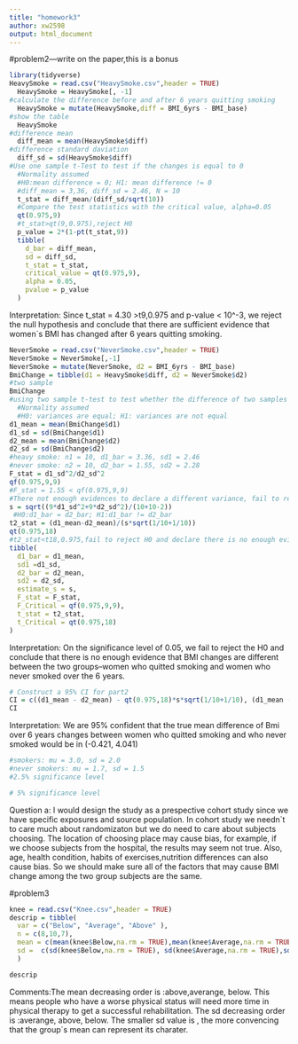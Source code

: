 ```yaml
---
title: "homework3"
author: xw2598
output: html_document
---
```

#problem2---write on the paper,this is a bonus
```r
library(tidyverse)
HeavySmoke = read.csv("HeavySmoke.csv",header = TRUE)
  HeavySmoke = HeavySmoke[, -1] 
#calculate the difference before and after 6 years quitting smoking
  HeavySmoke = mutate(HeavySmoke,diff = BMI_6yrs - BMI_base)
#show the table 
  HeavySmoke
#difference mean
  diff_mean = mean(HeavySmoke$diff)
#difference standard daviation
  diff_sd = sd(HeavySmoke$diff)
#Use one sample t-Test to test if the changes is equal to 0
  #Normality assumed
  #H0:mean difference = 0; H1: mean difference != 0
  #diff_mean = 3,36, diff_sd = 2.46, N = 10
  t_stat = diff_mean/(diff_sd/sqrt(10))
  #Compare the test statistics with the critical value, alpha=0.05
  qt(0.975,9)
  #t_stat>qt(9,0.975),reject H0
  p_value = 2*(1-pt(t_stat,9))
  tibble(
    d_bar = diff_mean,
    sd = diff_sd,
    t_stat = t_stat,
    critical_value = qt(0.975,9),
    alpha = 0.05,
    pvalue = p_value
  )
```
Interpretation:
Since t_stat = 4.30 >t9,0.975 and p-value < 10^-3, we reject the null hypothesis and conclude that there are sufficient evidence that women`s BMI has changed after 6 years quitting smoking.

```r
NeverSmoke = read.csv("NeverSmoke.csv",header = TRUE) 
NeverSmoke = NeverSmoke[,-1]
NeverSmoke = mutate(NeverSmoke, d2 = BMI_6yrs - BMI_base)
BmiChange = tibble(d1 = HeavySmoke$diff, d2 = NeverSmoke$d2)
#two sample
BmiChange
#using two sample t-test to test whether the difference of two samples` changes is equal to 0 
  #Normality assumed
  #H0: variances are equal; H1: variances are not equal  
d1_mean = mean(BmiChange$d1)
d1_sd = sd(BmiChange$d1)
d2_mean = mean(BmiChange$d2)
d2_sd = sd(BmiChange$d2)
#heavy smoke: n1 = 10, d1_bar = 3.36, sd1 = 2.46
#never smoke: n2 = 10, d2_bar = 1.55, sd2 = 2.28
F_stat = d1_sd^2/d2_sd^2
qf(0.975,9,9)
#F_stat = 1.55 < qf(0.975,9,9)
#There not enough evidences to declare a different variance, fail to reject H0
s = sqrt((9*d1_sd^2+9*d2_sd^2)/(10+10-2))
 #H0:d1_bar = d2_bar; H1:d1_bar != d2_bar
t2_stat = (d1_mean-d2_mean)/(s*sqrt(1/10+1/10))
qt(0.975,18)
#t2_stat<t18,0.975,fail to reject H0 and declare there is no enough evidencethe two sample has different mean.
tibble(
  d1_bar = d1_mean,
  sd1 =d1_sd,
  d2_bar = d2_mean,
  sd2 = d2_sd,
  estimate_s = s,
  F_stat = F_stat,
  F_Critical = qf(0.975,9,9),
  t_stat = t2_stat,
  t_Critical = qt(0.975,18)
)
```
Interpretation: On the significance level of 0.05, we fail to reject the H0 and conclude that there is no enough evidence that BMI changes are different between the two groups--women who quitted smoking and women who never smoked over the 6 years.

```r
# Construct a 95% CI for part2
CI = c((d1_mean - d2_mean) - qt(0.975,18)*s*sqrt(1/10+1/10), (d1_mean - d2_mean) + qt(0.975,18)*s*sqrt(1/10+1/10)) 
CI
```
Interpretation: We are 95% confident that the true mean difference of Bmi over 6 years changes between women who quitted smoking and who never smoked would be in (-0.421, 4.041)

```r

#smokers: mu = 3.0, sd = 2.0
#never smokers: mu = 1.7, sd = 1.5
#2.5% significance level

# 5% significance level

```
Question a: 
I would design the study as a prespective cohort study since we have specific exposures and source population. 
In cohort study we needn`t to care much about randomizaton but we do need to care about subjects choosing. 
The location of choosing place may cause bias, for example, if we choose subjects from the hospital, the results may seem not true. Also, age, health condition, habits of exercises,nutrition differences can also cause bias. 
So we should make sure all of the factors that may cause BMI change among the two group subjects are the same.



#problem3
```r
knee = read.csv("Knee.csv",header = TRUE)
descrip = tibble(
  var = c("Below", "Average", "Above" ),
  n = c(8,10,7),
  mean = c(mean(knee$Below,na.rm = TRUE),mean(knee$Average,na.rm = TRUE),mean(knee$Above,na.rm = TRUE)),
  sd =  c(sd(knee$Below,na.rm = TRUE), sd(knee$Average,na.rm = TRUE),sd(knee$Above,na.rm = TRUE))
  )

descrip
```
Comments:The mean decreasing order is :above,averange, below. This means people who have a worse physical status will need more time in physical therapy to get a successful rehabilitation.
The sd decreasing order is :averange, above, below. The smaller sd value is , the more convencing that  the group`s mean can represent its charater.

```r


```









